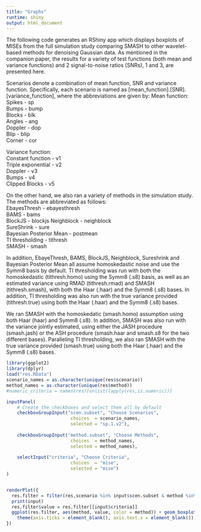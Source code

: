 ```yaml
---
title: "Graphs"
runtime: shiny
output: html_document
---
```


The following code generates an RShiny app which displays boxplots of MISEs from the full simulation study comparing SMASH to other wavelet-based methods for denoising Gaussian data. As mentioned in the companion paper, the results for a variety of test functions (both mean and variance functions) and 2 signal-to-noise ratios (SNRs), 1 and 3, are presented here. 

Scenarios denote a combination of mean function, SNR and variance function. Specifically, each scenario is named as [mean_function].[SNR].[variance_function], where the abbreviations are given by:
Mean function:  
Spikes - sp  
Bumps - bump  
Blocks - blk  
Angles - ang  
Doppler - dop  
Blip - blip  
Corner - cor 

Variance function:  
Constant function - v1  
Triple exponential - v2  
Doppler - v3  
Bumps - v4  
Clipped Blocks - v5  

On the other hand, we also ran a variety of methods in the simulation study. The methods are abbreviated as follows:  
EbayesThresh - ebayesthresh  
BAMS - bams  
BlockJS - blockjs 
Neighblock - neighblock  
SureShrink - sure  
Bayesian Posterior Mean - postmean  
TI thresholding - tithresh  
SMASH - smash  

In addition, EbayeThresh, BAMS, BlockJS, Neighblock, Sureshrink and Bayesian Posterior Mean all assume homoskedastic noise and use the Symm8 basis by default. TI thresholding was run with both the homoskedastic (tithresh.homo) using the Symm8 (.s8) basis, as well as an estimated variance using RMAD (tithresh.rmad) and SMASH (tithresh.smash), with both the Haar (.haar) and the Symm8 (.s8) bases. In addition, TI thresholding was also run with the true variance provided (tithresh.true) using both the Haar (.haar) and the Symm8 (.s8) bases.

We ran SMASH with the homoskedatic (smash.homo) assumption using both Haar (haar) and Symm8 (.s8). In addition, SMASH was also run with the variance jointly estimated, using either the JASH procedure (smash.jash) or the ASH procedure (smash.haar and smash.s8 for the two different bases). Paralleling TI thresholding, we also ran SMASH with the true variance provided (smash.true) using both the Haar (.haar) and the Symm8 (.s8) bases.


```r
library(ggplot2)
library(dplyr)
load("res.RData")
scenario_names = as.character(unique(res$scenario))
method_names = as.character(unique(res$method))
#numeric_criteria = names(res)[unlist(lapply(res,is.numeric))]

inputPanel(    
    # Create the checkboxes and select them all by default
    checkboxGroupInput("scen.subset", "Choose Scenarios", 
                        choices  = scenario_names,
                        selected = "sp.1.v2"),
    
    checkboxGroupInput("method.subset", "Choose Methods", 
                        choices  = method_names,
                        selected = method_names),
    
    selectInput("criteria", "Choose Criteria", 
                        choices  = "mise",
                        selected = "mise")
)


renderPlot({
  res.filter = filter(res,scenario %in% input$scen.subset & method %in% input$method.subset)
  print(input)
  res.filter$value = res.filter[[input$criteria]]
  ggplot(res.filter, aes(method, value, color = method)) + geom_boxplot() + facet_grid(.~scenario) + 
    theme(axis.ticks = element_blank(), axis.text.x = element_blank())
})
```

